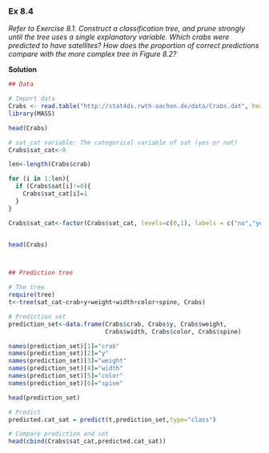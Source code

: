 ### Ex 8.4

*Refer to Exercise 8.1. Construct a classification tree, and prune strongly until the tree uses a single explanatory variable. Which crabs were predicted to have satellites? How does the proportion of correct predictions compare with the more complex tree in Figure 8.2?*

**Solution**

```r
## Data

# Import data
Crabs <- read.table("http://stat4ds.rwth-aachen.de/data/Crabs.dat", header=TRUE)
library(MASS)

head(Crabs)

# sat_cat variable: The categorical variable of sat (yes or not)
Crabs$sat_cat<-0

len<-length(Crabs$crab)

for (i in 1:len){
  if (Crabs$sat[i]!=0){
    Crabs$sat_cat[i]=1
  }
}

Crabs$sat_cat<-factor(Crabs$sat_cat, levels=c(0,1), labels = c("no","yes"))


head(Crabs)  



## Prediction tree

# The tree
require(tree)
t<-tree(sat_cat~crab+y+weight+width+color+spine, Crabs)

# Prediction set
prediction_set<-data.frame(Crabs$crab, Crabs$y, Crabs$weight, 
                           Crabs$width, Crabs$color, Crabs$spine)

names(prediction_set)[1]="crab"
names(prediction_set)[2]="y"
names(prediction_set)[3]="weight"
names(prediction_set)[4]="width"
names(prediction_set)[5]="color"
names(prediction_set)[6]="spine"

head(prediction_set)

# Predict
predicted.cat_sat = predict(t,prediction_set,type="class")

# Compare prediction and set
head(cbind(Crabs$sat_cat,predicted.cat_sat))



```
